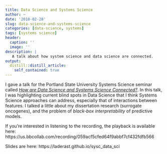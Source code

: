 ```yaml
---
title: Data Science and Systems Science
author: ~
date: '2018-02-28'
slug: data-science-and-systems-science
categories: [data-science, systems]
tags: [systems science]
header:
  caption: ''
  image: ''
description: |
   A talk about how system science and data science are connected.   
output:
  distill::distill_article:
    self_contained: true
---
```


I gave a talk for the Portland State University Systems Science seminar called *[How are Data Science and Systems Science Connected?](https://laderast.github.io/sysc_data_sci/)*. In this talk, I was highlighting current blind spots in Data Science that I think Systems Science approaches can address, especially that of interactions between features. I talked a little about my dissertation research (surrogate oncogenes), and the problem of *black-box interpretability* of predictive models. 

If you're interested in listening to the recording, the playback is available here: https://us.bbcollab.com/recording/059acf5cfed64f9abbf7cf432fdfb566

Slides are here: https://laderast.github.io/sysc_data_sci